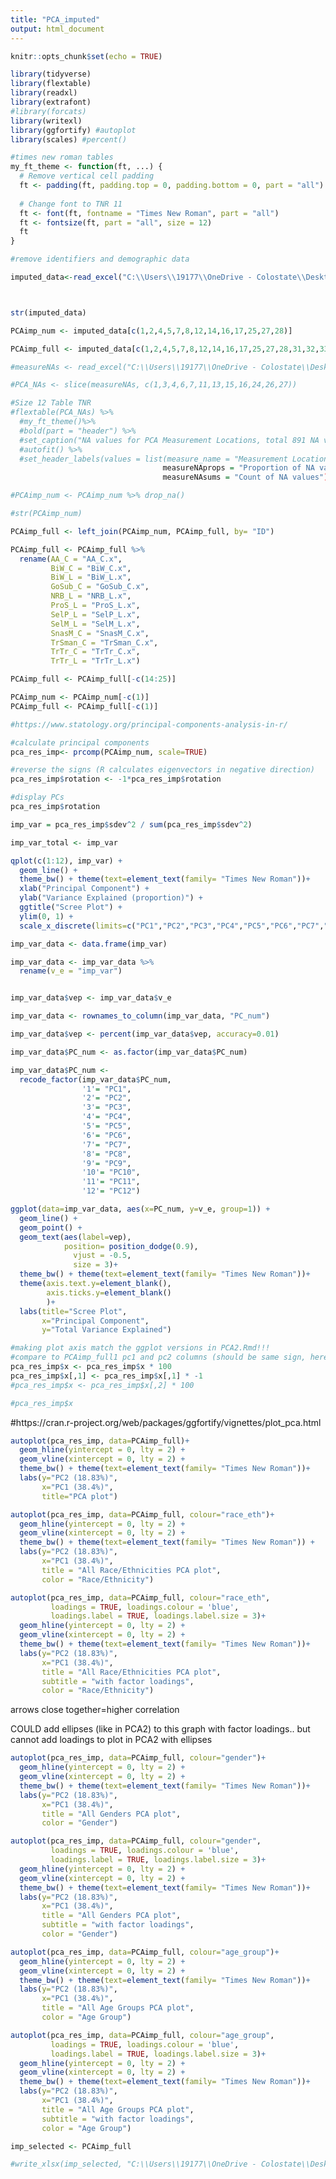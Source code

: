 ```yaml
---
title: "PCA_imputed"
output: html_document
---
```


```r
knitr::opts_chunk$set(echo = TRUE)
```

```r
library(tidyverse)
library(flextable)
library(readxl)
library(extrafont)
#library(forcats)
library(writexl)
library(ggfortify) #autoplot
library(scales) #percent()
```

```r
#times new roman tables
my_ft_theme <- function(ft, ...) {
  # Remove vertical cell padding
  ft <- padding(ft, padding.top = 0, padding.bottom = 0, part = "all")
  
  # Change font to TNR 11
  ft <- font(ft, fontname = "Times New Roman", part = "all")
  ft <- fontsize(ft, part = "all", size = 12)
  ft
}
```

```r
#remove identifiers and demographic data

imputed_data<-read_excel("C:\\Users\\19177\\OneDrive - Colostate\\Desktop\\Dissertation\\headscan_dissertation\\imputed_data.xlsx")



str(imputed_data)
```


```r
PCAimp_num <- imputed_data[c(1,2,4,5,7,8,12,14,16,17,25,27,28)]

PCAimp_full <- imputed_data[c(1,2,4,5,7,8,12,14,16,17,25,27,28,31,32,33)]
```


```r
#measureNAs <- read_excel("C:\\Users\\19177\\OneDrive - Colostate\\Desktop\\Dissertation\\headscan_dissertation\\measureNAs.xlsx")

#PCA_NAs <- slice(measureNAs, c(1,3,4,6,7,11,13,15,16,24,26,27))

#Size 12 Table TNR
#flextable(PCA_NAs) %>%
  #my_ft_theme()%>% 
  #bold(part = "header") %>% 
  #set_caption("NA values for PCA Measurement Locations, total 891 NA values") %>% 
  #autofit() %>% 
  #set_header_labels(values = list(measure_name = "Measurement Location",
                                  measureNAprops = "Proportion of NA values",
                                  measureNAsums = "Count of NA values"))
```



```r
#PCAimp_num <- PCAimp_num %>% drop_na()

#str(PCAimp_num)
```




```r
PCAimp_full <- left_join(PCAimp_num, PCAimp_full, by= "ID")

PCAimp_full <- PCAimp_full %>% 
  rename(AA_C = "AA_C.x",
         BiW_C = "BiW_C.x",
         BiW_L = "BiW_L.x",
         GoSub_C = "GoSub_C.x",
         NRB_L = "NRB_L.x",
         ProS_L = "ProS_L.x",
         SelP_L = "SelP_L.x",
         SelM_L = "SelM_L.x",
         SnasM_C = "SnasM_C.x",
         TrSman_C = "TrSman_C.x",
         TrTr_C = "TrTr_C.x",
         TrTr_L = "TrTr_L.x")

PCAimp_full <- PCAimp_full[-c(14:25)]
```


```r
PCAimp_num <- PCAimp_num[-c(1)]
PCAimp_full <- PCAimp_full[-c(1)]
```


```r
#https://www.statology.org/principal-components-analysis-in-r/

#calculate principal components
pca_res_imp<- prcomp(PCAimp_num, scale=TRUE)

#reverse the signs (R calculates eigenvectors in negative direction)
pca_res_imp$rotation <- -1*pca_res_imp$rotation

#display PCs
pca_res_imp$rotation
```


```r
imp_var = pca_res_imp$sdev^2 / sum(pca_res_imp$sdev^2)

imp_var_total <- imp_var
```




```r
qplot(c(1:12), imp_var) + 
  geom_line() + 
  theme_bw() + theme(text=element_text(family= "Times New Roman"))+
  xlab("Principal Component") + 
  ylab("Variance Explained (proportion)") +
  ggtitle("Scree Plot") +
  ylim(0, 1) +
  scale_x_discrete(limits=c("PC1","PC2","PC3","PC4","PC5","PC6","PC7","PC8","PC9","PC10","PC11","PC12")) 
```


```r
imp_var_data <- data.frame(imp_var)

imp_var_data <- imp_var_data %>% 
  rename(v_e = "imp_var")


imp_var_data$vep <- imp_var_data$v_e

imp_var_data <- rownames_to_column(imp_var_data, "PC_num")

imp_var_data$vep <- percent(imp_var_data$vep, accuracy=0.01)

imp_var_data$PC_num <- as.factor(imp_var_data$PC_num)

imp_var_data$PC_num <- 
  recode_factor(imp_var_data$PC_num, 
                '1'= "PC1",
                '2'= "PC2",
                '3'= "PC3",
                '4'= "PC4",
                '5'= "PC5",
                '6'= "PC6",
                '7'= "PC7",
                '8'= "PC8",
                '9'= "PC9",
                '10'= "PC10",
                '11'= "PC11",
                '12'= "PC12")
```

```r
ggplot(data=imp_var_data, aes(x=PC_num, y=v_e, group=1)) + 
  geom_line() +
  geom_point() + 
  geom_text(aes(label=vep),
            position= position_dodge(0.9),
              vjust = -0.5, 
              size = 3)+
  theme_bw() + theme(text=element_text(family= "Times New Roman"))+
  theme(axis.text.y=element_blank(),
        axis.ticks.y=element_blank() 
        )+
  labs(title="Scree Plot",
       x="Principal Component",
       y="Total Variance Explained")
```


```r

#making plot axis match the ggplot versions in PCA2.Rmd!!! 
#compare to PCAimp_full1 pc1 and pc2 columns (should be same sign, here times 100)
pca_res_imp$x <- pca_res_imp$x * 100
pca_res_imp$x[,1] <- pca_res_imp$x[,1] * -1
#pca_res_imp$x <- pca_res_imp$x[,2] * 100

#pca_res_imp$x
```


#https://cran.r-project.org/web/packages/ggfortify/vignettes/plot_pca.html

```r
autoplot(pca_res_imp, data=PCAimp_full)+
  geom_hline(yintercept = 0, lty = 2) +
  geom_vline(xintercept = 0, lty = 2) +
  theme_bw() + theme(text=element_text(family= "Times New Roman"))+  
  labs(y="PC2 (18.83%)",
       x="PC1 (38.4%)",
       title="PCA plot")
```


```r
autoplot(pca_res_imp, data=PCAimp_full, colour="race_eth")+
  geom_hline(yintercept = 0, lty = 2) +
  geom_vline(xintercept = 0, lty = 2) +
  theme_bw() + theme(text=element_text(family= "Times New Roman")) +
  labs(y="PC2 (18.83%)",
       x="PC1 (38.4%)",
       title = "All Race/Ethnicities PCA plot",
       color = "Race/Ethnicity")
```
```r
autoplot(pca_res_imp, data=PCAimp_full, colour="race_eth",
         loadings = TRUE, loadings.colour = 'blue',
         loadings.label = TRUE, loadings.label.size = 3)+
  geom_hline(yintercept = 0, lty = 2) +
  geom_vline(xintercept = 0, lty = 2) +
  theme_bw() + theme(text=element_text(family= "Times New Roman"))+
  labs(y="PC2 (18.83%)",
       x="PC1 (38.4%)",
       title = "All Race/Ethnicities PCA plot",
       subtitle = "with factor loadings",
       color = "Race/Ethnicity")
```
arrows close together=higher correlation

COULD add ellipses (like in PCA2) to this graph with factor loadings.. 
but cannot add loadings to plot in PCA2 with ellipses 


```r
autoplot(pca_res_imp, data=PCAimp_full, colour="gender")+
  geom_hline(yintercept = 0, lty = 2) +
  geom_vline(xintercept = 0, lty = 2) +
  theme_bw() + theme(text=element_text(family= "Times New Roman"))+
  labs(y="PC2 (18.83%)",
       x="PC1 (38.4%)",
       title = "All Genders PCA plot",
       color = "Gender")
```

```r
autoplot(pca_res_imp, data=PCAimp_full, colour="gender",
         loadings = TRUE, loadings.colour = 'blue',
         loadings.label = TRUE, loadings.label.size = 3)+
  geom_hline(yintercept = 0, lty = 2) +
  geom_vline(xintercept = 0, lty = 2) +
  theme_bw() + theme(text=element_text(family= "Times New Roman"))+
  labs(y="PC2 (18.83%)",
       x="PC1 (38.4%)",
       title = "All Genders PCA plot",
       subtitle = "with factor loadings",
       color = "Gender")
```


```r
autoplot(pca_res_imp, data=PCAimp_full, colour="age_group")+
  geom_hline(yintercept = 0, lty = 2) +
  geom_vline(xintercept = 0, lty = 2) +
  theme_bw() + theme(text=element_text(family= "Times New Roman"))+
  labs(y="PC2 (18.83%)",
       x="PC1 (38.4%)",
       title = "All Age Groups PCA plot",
       color = "Age Group")
```


```r
autoplot(pca_res_imp, data=PCAimp_full, colour="age_group",
         loadings = TRUE, loadings.colour = 'blue',
         loadings.label = TRUE, loadings.label.size = 3)+
  geom_hline(yintercept = 0, lty = 2) +
  geom_vline(xintercept = 0, lty = 2) +
  theme_bw() + theme(text=element_text(family= "Times New Roman"))+
  labs(y="PC2 (18.83%)",
       x="PC1 (38.4%)",
       title = "All Age Groups PCA plot",
       subtitle = "with factor loadings",
       color = "Age Group")
```


```r
imp_selected <- PCAimp_full

#write_xlsx(imp_selected, "C:\\Users\\19177\\OneDrive - Colostate\\Desktop\\Dissertation\\headscan_dissertation\\imp_selected.xlsx")
```

